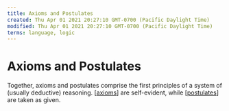 ```yaml
---
title: Axioms and Postulates
created: Thu Apr 01 2021 20:27:10 GMT-0700 (Pacific Daylight Time)
modified: Thu Apr 01 2021 20:27:10 GMT-0700 (Pacific Daylight Time)
terms: language, logic
---
```


# Axioms and Postulates

Together, axioms and postulates comprise the first principles of a system of (usually deductive) reasoning. [[axioms]] are self-evident, while [[postulates]] are taken as given.

[//begin]: # 'Autogenerated link references for markdown compatibility'
[axioms]: axioms 'Axioms'
[postulates]: postulates 'Postulates'
[//end]: # 'Autogenerated link references'
